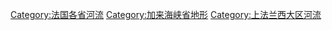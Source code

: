 [[Category:法国各省河流|Category:法国各省河流]]
[[Category:加来海峡省地形|Category:加来海峡省地形]]
[[Category:上法兰西大区河流|Category:上法兰西大区河流]]